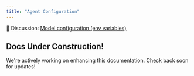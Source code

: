 ```yaml
---
title: "Agent Configuration"
---
```



<AlphaWarning />

💬 Discussion: [Model configuration (env variables)](https://github.com/orgs/i-am-bee/discussions/444)

## Docs Under Construction!

We're actively working on enhancing this documentation. Check back soon for updates!
